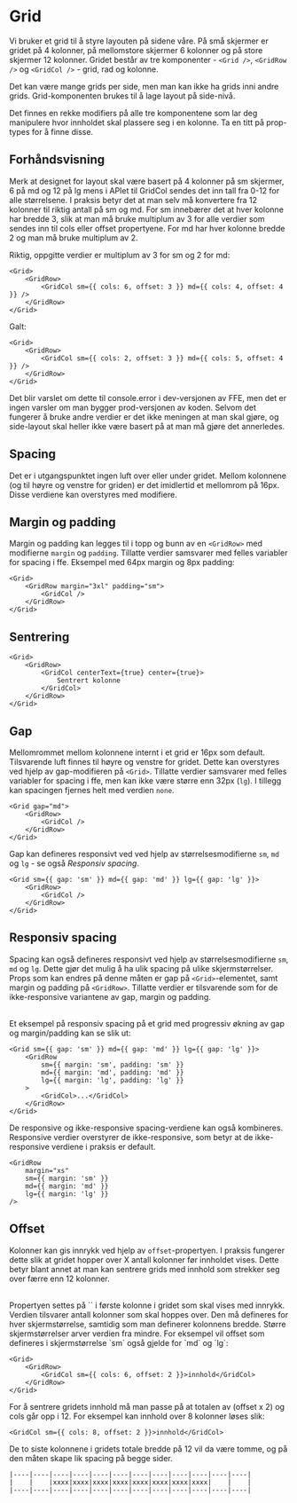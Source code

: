 
<Meta of={GridStories} />

# Grid

Vi bruker et grid til å styre layouten på sidene våre. På små skjermer er gridet på 4 kolonner, på mellomstore skjermer 6 kolonner og på store skjermer 12 kolonner.
Gridet består av tre komponenter - `<Grid />`, `<GridRow />` og `<GridCol />` - grid, rad og kolonne.

Det kan være mange grids per side, men man kan ikke ha grids inni andre grids. Grid-komponenten brukes til å lage layout på side-nivå.

Det finnes en rekke modifiers på alle tre komponentene som lar deg manipulere hvor innholdet skal plassere seg i en kolonne. Ta en titt på prop-types for å finne disse.

<InstallImport packageName="@sb1/ffe-grid-react" dependencies={dependencies} />

## Forhåndsvisning

<Canvas of={GridStories.Standard} />
<Controls of={GridStories.Standard} />

Merk at designet for layout skal være basert på 4 kolonner på sm skjermer, 6 på md og 12 på lg mens i APIet til GridCol sendes det
inn tall fra 0-12 for alle størrelsene. I praksis betyr det at man selv må konvertere fra 12 kolonner til riktig antall på sm og md.
For sm innebærer det at hver kolonne har bredde 3, slik at man må bruke multiplum av 3 for alle verdier som sendes inn til cols eller offset propertyene. For md har hver kolonne bredde 2 og man må bruke multiplum av 2.

Riktig, oppgitte verdier er multiplum av 3 for sm og 2 for md:

```tsx
<Grid>
    <GridRow>
        <GridCol sm={{ cols: 6, offset: 3 }} md={{ cols: 4, offset: 4 }} />
    </GridRow>
</Grid>
```

Galt:

```tsx
<Grid>
    <GridRow>
        <GridCol sm={{ cols: 2, offset: 3 }} md={{ cols: 5, offset: 4 }} />
    </GridRow>
</Grid>
```

Det blir varslet om dette til console.error i dev-versjonen av FFE, men det er ingen varsler om man bygger prod-versjonen av koden.
Selvom det fungerer å bruke andre verdier er det ikke meningen at man skal gjøre, og side-layout skal heller ikke være basert
på at man må gjøre det annerledes.

## Spacing

Det er i utgangspunktet ingen luft over eller under gridet. Mellom kolonnene (og til høyre og venstre for griden) er det imidlertid et mellomrom på 16px. Disse verdiene kan overstyres med modifiere.

<Canvas of={GridStories.Spacing} />

## Margin og padding

Margin og padding kan legges til i topp og bunn av en `<GridRow>` med modifierne `margin` og `padding`.
Tillatte verdier samsvarer med felles variabler for spacing i ffe. Eksempel med 64px margin og 8px padding:

```tsx
<Grid>
    <GridRow margin="3xl" padding="sm">
        <GridCol />
    </GridRow>
</Grid>
```

## Sentrering

```tsx
<Grid>
    <GridRow>
        <GridCol centerText={true} center={true}>
            Sentrert kolonne
        </GridCol>
    </GridRow>
</Grid>
```

## Gap

Mellomrommet mellom kolonnene internt i et grid er 16px som default. Tilsvarende luft finnes til høyre og venstre for gridet.
Dette kan overstyres ved hjelp av gap-modifieren på `<Grid>`. Tillatte verdier samsvarer med felles variabler for spacing i ffe,
men kan ikke være større enn 32px (`lg`). I tillegg kan spacingen fjernes helt med verdien `none`.

```tsx
<Grid gap="md">
    <GridRow>
        <GridCol />
    </GridRow>
</Grid>
```

Gap kan defineres responsivt ved ved hjelp av størrelsesmodifierne `sm`, `md` og `lg` - se også _Responsiv spacing_.

```tsx
<Grid sm={{ gap: 'sm' }} md={{ gap: 'md' }} lg={{ gap: 'lg' }}>
    <GridRow>
        <GridCol />
    </GridRow>
</Grid>
```

## Responsiv spacing

Spacing kan også defineres responsivt ved hjelp av størrelsesmodifierne `sm`, `md` og `lg`. Dette gjør det mulig å ha ulik spacing på ulike skjermstørrelser.
Props som kan endres på denne måten er gap på `<Grid>`-elementet, samt margin og padding på `<GridRow>`.
Tillatte verdier er tilsvarende som for de ikke-responsive variantene av gap, margin og padding.

<br />
Et eksempel på responsiv spacing på et grid med progressiv økning av gap og
margin/padding kan se slik ut:

```tsx
<Grid sm={{ gap: 'sm' }} md={{ gap: 'md' }} lg={{ gap: 'lg' }}>
    <GridRow
        sm={{ margin: 'sm', padding: 'sm' }}
        md={{ margin: 'md', padding: 'md' }}
        lg={{ margin: 'lg', padding: 'lg' }}
    >
        <GridCol>...</GridCol>
    </GridRow>
</Grid>
```

De responsive og ikke-responsive spacing-verdiene kan også kombineres. Responsive verdier overstyrer de ikke-responsive,
som betyr at de ikke-responsive verdiene i praksis er default.

```tsx
<GridRow
    margin="xs"
    sm={{ margin: 'sm' }}
    md={{ margin: 'md' }}
    lg={{ margin: 'lg' }}
/>
```

## Offset

Kolonner kan gis innrykk ved hjelp av `offset`-propertyen. I praksis fungerer dette slik at gridet hopper over X antall kolonner før innholdet vises.
Dette betyr blant annet at man kan sentrere grids med innhold som strekker seg over færre enn 12 kolonner.

<br/>
Propertyen settes på `<GridCol>` i første kolonne i gridet som skal vises med innrykk. Verdien tilsvarer antall kolonner som skal hoppes over.
Den må defineres for hver skjermstørrelse, samtidig som man definerer kolonnens bredde. Større skjermstørrelser arver verdien fra mindre.
For eksempel vil offset som defineres i skjermstørrelse `sm` også gjelde for `md` og `lg`:

```tsx
<Grid>
    <GridRow>
        <GridCol sm={{ cols: 6, offset: 2 }}>innhold</GridCol>
    </GridRow>
</Grid>
```

For å sentrere gridets innhold må man passe på at totalen av (offset x 2) og cols går opp i 12. For eksempel kan innhold over 8 kolonner løses slik:

```tsx
<GridCol sm={{ cols: 8, offset: 2 }}>innhold</GridCol>
```

De to siste kolonnene i gridets totale bredde på 12 vil da være tomme, og på den måten skape lik spacing på begge sider.

```tsx
|----|----|----|----|----|----|----|----|----|----|----|----|
|    |    |xxxx|xxxx|xxxx|xxxx|xxxx|xxxx|xxxx|xxxx|    |    |
|----|----|----|----|----|----|----|----|----|----|----|----|
```

<Canvas of={GridStories.Offset} />
